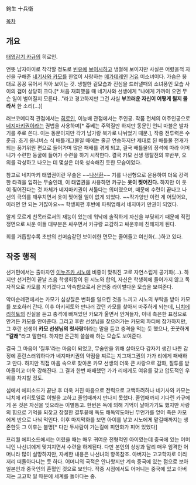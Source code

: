鉤生 十兵衛

[[목차]]

== 개요 ==
[[태엽감기 카규]]의 히로인.

언뜻 남자아이로 착각할 정도로 [[빈유]]에 [[보이시]]하고 냉철해 보이지만 사실은 어렸을적 자신을 구해준 [[네기사와 카모]]를 한없이 사랑하는 [[메가데레]]인 [[거유]] 미소녀이다. 가슴은 붕대로 꽁꽁 묶어서 작아 보이는 것. 냉철한 겉모습과 진심을 드러낼때의 소녀풍인 모습 사이의 갭이 상당히 크다.[* 처음 재회했을 때 네기사와 선생에게 "나에게 가까이 오면 무슨 일이 벌어질지 모른다..."라고 경고하지만 그건 사실 '''부끄러운 자신이 어떻게 될지 몰라서''' 한 소리(...)]

러브코메디적 관점에서는 [[히로인]], 이능배 관점에서는 주인공. 작품 전체의 여주인공으로 [[네지마키권]]이라는 권법을 사용하며[* 쥬베는 주먹질만 하지만 동문인 언니 마블은 발차기를 주로 쓴다. 이는 동문이지만 각기 남가랑 북가로 나뉘었기 때문.], 작중 전투력은 수준급. 초기 옴니버스 식 배틀개그물일 때에는 줄곧 연승하지만 제대로 된 배틀물 전개가 되는 풍기위원 편으로 들어가며 많은 패배를 겪게 되고, 결국 배틀물의 정석에 따라 어머니가 수련한 동굴에 들어가 수련을 하기 시작한다. 결국 카모 선생 쟁탈전의 후반부, 오의를 각성하고 나오는 데 몇살은 더욱 성숙해진 듯한 모습이었다.

참고로 네지마키 태엽권이란 무술은 ~~[[나선환]]~~ 기를 나선형으로 운용하여 더욱 강력한 타격을 입히는 무술인데, 이 태엽권을 사용하면 카규는 '''옷이 찢어진다.''' 하지만 이 옷이 찢어진다는 것 자체가 네지마키권이 서툴다는 의미였으며, 때문에 수련이 끝나고 나선의 극의를 깨우치면서 옷이 찢어질 일이 없게 되었다. ~~작가양반 이런 게 어딨어요, 이러면 안 되는 거잖아요~~ 학생회편 후반에 파워업해서 네지마키 만권이 되었다.

알게 모르게 친목러로서의 재능이 있는데 워낙에 솔직하게 자신을 부딪히기 때문에 직접 정면으로 싸운 이들 대부분은 싸우면서 카규랑 교감하고 싸운후에 친해지게 된다.

회를 거듭할수록 초반의 선머슴같던 보이쉬한 면모는 줄어들고 여신화(...)하고 있다.

== 작중 행적 ==
선거편에서는 출마자인 [[이누즈카 시노]]에 비중이 맞춰진 고로 자연스럽게 공기화(...). 하지만 선거편이 끝날 즈음 학생회장이 된 시노와 합의, 자신은 학생회에 들어가지 않고 독자적으로 카모를 지키겠다고 약속함으로서 은연중 라이벌다운 모습을 보여준다. 

악마순례편에서는 카모가 심상찮은 변화를 일으킨 것을 느끼고 시노의 부탁을 받아 카모를 보호하러 간다. 이후 아키히토와 만나러 갔던 카모를 찾아서 마주하게 되는데, [[니치에 리히토]]의 진실을 듣고 충격에 빠져있던 카모가 울면서 안겨들자, 이내 측은한 표정으로 안겨든 카모를 안아준다. 그리고 후란 선생님을 찾으러가는 카모의 파티에 참가하지만, 그 후란 선생이 '''카모 선생님의 첫사랑'''이라는 말을 듣고 충격을 먹는 듯 했으나, 꿋꿋하게 '''"갈래"'''라고 말한다. 하지만 은근히 쓸쓸해 하는 모습도 보여준다.

결국 그 마음이 '질투'라는 마음이 되었고, 무술만을 위해 살아오다 갑자기 생긴 나쁜 감정에 혼란스러워하다가 네지마키권의 약점을 찌르는 지그재그권의 가가 리에게 패배하고 만다. 하지만 직접 마음 속으로 찾아온 카모 선생의 더욱 큰 사랑으로 감화, 질투를 받아들이고 더욱 강해진다. 그 결과 한번 패배했던 가가 리에게도 여유를 갖고 압도적인 우위를 차지할 정도.

섬에서 에피소드가 끝난 후 더욱 커진 마음으로 전력으로 고백하려하나 네기사와 카모는 니치에 리히토일로 이별을 고하고 졸업때까지 만나지 못했다. 졸업때까지 기다린 카규에게 온 것은 자신을 잊으라는 이별통고. 한번은 독에 의해 기억이 날아가기도 했지만 사랑의 힘으로 기억을 되찾고 장절한 결투끝에 독도 해독약도아닌 무언가를 얻어 죽은 카모에게 반으로 나눠 먹인다. 
이후 마지막화를 보면 아이를 낳고 시노에게 맡길때까지는 생존한듯 그 이후는 불명[* 다만 두사람이 가는길에 피안화가 피어 있었다]

프리퀄 에피소드에서는 어렸을 때는 매우 귀여운 전형적인 아이였는데 중국에 있는 어머니인 나선녀에게 맞겨지면서 수련을 하게된다. 다만 본인의 상상과 달리 매우 엄격한 어머니라 많이 실망하지만, 자세한 내용은 나선녀의 항목참조. 아버지는 고고학자로 이리저리 떠돌아다니는 듯 하다. 어머니의 국적은 안나왓지만 계속 중국에 있는 점으로 보아 일본인과 중국인의 혼혈인 것으로 보인다. 작중 시점에서도 어머니는 중국에 있고 아버지는 고고학 일 때문에 세계를 돌아다는 중.
